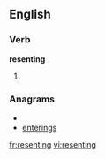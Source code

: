 ==English==

===Verb===
'''resenting'''

# {{present participle of|resent}}

===Anagrams===
* {{alphagram|eeginnrst}}
* [[enterings#English|enterings]]

[[fr:resenting]]
[[vi:resenting]]